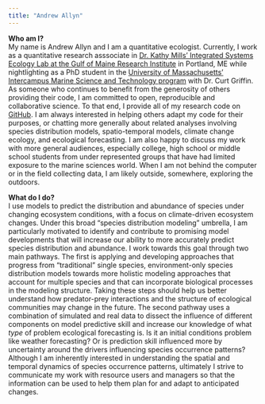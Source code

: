 ```yaml
---
title: "Andrew Allyn"
---
```


<p><strong>Who am I?</strong><br />
My name is Andrew Allyn and I am a quantitative ecologist. Currently, I work as a quantitative research asssociate in <a href="https://www.gmri.org/about-us/who-we-are/staff/kathy-mills-phd">Dr. Kathy Mills’ Integrated Systems Ecology Lab at the Gulf of Maine Research Institute</a> in Portland, ME while nightlighting as a PhD student in the <a href="https://marine.massachusetts.edu/">University of Massachusetts’ Intercampus Marine Science and Technology program</a> with Dr. Curt Griffin. As someone who continues to benefit from the generosity of others providing their code, I am committed to open, reproducible and collaborative science. To that end, I provide all of my research code on <a href="https://github.com/aallyn">GitHub</a>. I am always interested in helping others adapt my code for their purposes, or chatting more generally about related analyses involving species distribution models, spatio-temporal models, climate change ecology, and ecological forecasting. I am also happy to discuss my work with more general audiences, especially college, high school or middle school students from under represented groups that have had limited exposure to the marine sciences world. When I am not behind the computer or in the field collecting data, I am likely outside, somewhere, exploring the outdoors.</p>

<p><strong>What do I do?</strong><br />
I use models to predict the distribution and abundance of species under changing ecosystem conditions, with a focus on climate-driven ecosystem changes. Under this broad “species distribution modeling” umbrella, I am particularly motivated to identify and contribute to promising model developments that will increase our ability to more accurately predict species distribution and abundance. I work towards this goal through two main pathways. The first is applying and developing approaches that progress from “traditional” single species, environment-only species distribution models towards more holistic modeling approaches that account for multiple species and that can incorporate biological processes in the modeling structure. Taking these steps should help us better understand how predator-prey interactions and the structure of ecological communities may change in the future. The second pathway uses a combination of simulated and real data to dissect the influence of different components on model predictive skill and increase our knowledge of what <em>type</em> of problem ecological forecasting is. Is it an initial conditions problem like weather forecasting? Or is prediction skill influenced more by uncertainty around the drivers influencing species occurrence patterns? Although I am inherently interested in understanding the spatial and temporal dynamics of species occurrence patterns, ultimately I strive to communicate my work with resource users and managers so that the information can be used to help them plan for and adapt to anticipated changes.</p>
